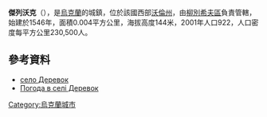 {{coord|51|45|4|N|25|20|48|E|scale:30000|display=title}}

'''傑列沃克'''（{{lang-uk|Деревок}}），是[[烏克蘭|烏克蘭]]的城鎮，位於該國西部[[沃倫州|沃倫州]]，由[[柳別希夫區|柳別希夫區]]負責管轄，始建於1546年，面積0.004平方公里，海拔高度144米，2001年人口922，人口密度每平方公里230,500人。

==參考資料==
* [http://gska2.rada.gov.ua/pls/z7502/A005?rdat1=26.07.2009&rf7571=4180 село Деревок]{{dead link|date=2017年11月 |bot=InternetArchiveBot |fix-attempted=yes }}
* [http://weather.in.ua/ua/volynskaja/6561 Погода в селі Деревок] {{Wayback|url=http://weather.in.ua/ua/volynskaja/6561 |date=20111219102550 }}

{{Ukraine-geo-stub}}
[[Category:烏克蘭城市|Category:烏克蘭城市]]